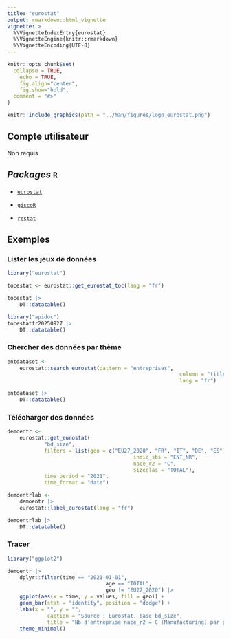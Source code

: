 ```yaml
---
title: "eurostat"
output: rmarkdown::html_vignette
vignette: >
  %\VignetteIndexEntry{eurostat}
  %\VignetteEngine{knitr::rmarkdown}
  %\VignetteEncoding{UTF-8}
---
```


```r
knitr::opts_chunk$set(
  collapse = TRUE,
	echo = TRUE,
	fig.align="center",
	fig.show="hold",
  comment = "#>"
)
```

```r
knitr::include_graphics(path = "../man/figures/logo_eurostat.png")
```

## Compte utilisateur

Non requis

## *Packages* `R`

+ [`eurostat`](https://ropengov.github.io/eurostat/articles/eurostat_tutorial.html){target="_blank"}

+ [`giscoR`](https://ropengov.github.io/giscoR/){target="_blank"}

+ [`restat`](https://eurostat.github.io/restatapi/){target="_blank"}

## Exemples

### Lister les jeux de données

```r
library("eurostat")

tocestat <- eurostat::get_eurostat_toc(lang = "fr")

tocestat |> 
	DT::datatable()
```

```r
library("apidoc")
tocestatfr20250927 |> 
	DT::datatable()
```

### Chercher des données par thème

```r
entdataset <- 
	eurostat::search_eurostat(pattern = "entreprises",
														column = "title",
														lang = "fr")

entdataset |> 
	DT::datatable()
```

### Télécharger des données

```r
demoentr <- 
	eurostat::get_eurostat(
			"bd_size",
			filters = list(geo = c("EU27_2020", "FR", "IT", "DE", "ES"),
										 indic_sbs = "ENT_NR",
										 nace_r2 = "C",
										 sizeclas = "TOTAL"),
			time_period = "2021",
			time_format = "date")

demoentrlab <- 
	demoentr |> 
	eurostat::label_eurostat(lang = "fr")

demoentrlab |> 
	DT::datatable()

```

### Tracer

```r
library("ggplot2")

demoentr |> 
	dplyr::filter(time == "2021-01-01",
								age == "TOTAL",
								geo != "EU27_2020") |> 
	ggplot(aes(x = time, y = values, fill = geo)) +
	geom_bar(stat = "identity", position = "dodge") +
	labs(x = "", y = "",
			 caption = "Source : Eurostat, base bd_size",
			 title = "Nb d'entreprise nace_r2 = C (Manufacturing) par pays, en 2021") +
	theme_minimal()
	
```

